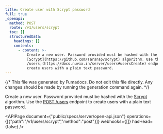 ```yaml
---
title: Create user with Scrypt password
full: true
_openapi:
  method: POST
  route: /v1/users/scrypt
  toc: []
  structuredData:
    headings: []
    contents:
      - content: >-
          Create a new user. Password provided must be hashed with the
          [Scrypt](https://github.com/Tarsnap/scrypt) algorithm. Use the [POST
          /users](https://docs.nuvix.in/server/users#usersCreate) endpoint to
          create users with a plain text password.
---
```


{/* This file was generated by Fumadocs. Do not edit this file directly. Any changes should be made by running the generation command again. */}

Create a new user. Password provided must be hashed with the [Scrypt](https://github.com/Tarsnap/scrypt) algorithm. Use the [POST /users](https://docs.nuvix.in/server/users#usersCreate) endpoint to create users with a plain text password.

<APIPage document={"public/specs/server/open-api.json"} operations={[{"path":"/v1/users/scrypt","method":"post"}]} webhooks={[]} hasHead={false} />